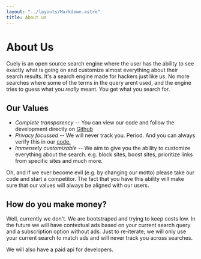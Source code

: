 ```yaml
---
layout: "../layouts/Markdown.astro"
title: About us
---
```


# About Us

Cuely is an open source search engine where the user has the ability to see exactly what is going on and customize almost everything about their search results. It's a search engine made for hackers just like us. No more searches where some of the terms in the query arent used, and the engine tries to guess what you _really_ meant. You get what you search for.

## Our Values

- _Complete transparency_ -- You can view our code and follow the development directly on [Github](https://github.com/cuely/cuely)
- _Privacy focussed_ -- We will never track you. Period. And you can always verify this in our [code.](https://github.com/cuely/cuely)
- _Immensely customizable_ -- We aim to give you the ability to customize everything about the search. e.g. block sites, boost sites, prioritize links from specific sites and much more.

Oh, and if we ever become evil (e.g. by changing our motto) please take our code and start a competitor. The fact that you have this ability will make sure that our values will always be aligned with our users.

## How do you make money?

Well, currently we don't. We are bootstraped and trying to keep costs low. In the future we will have contextual ads based on your current search query and a subscription option without ads. Just to re-iterate; we will only use your current search to match ads and will never track you across searches.

We will also have a paid api for developers.
